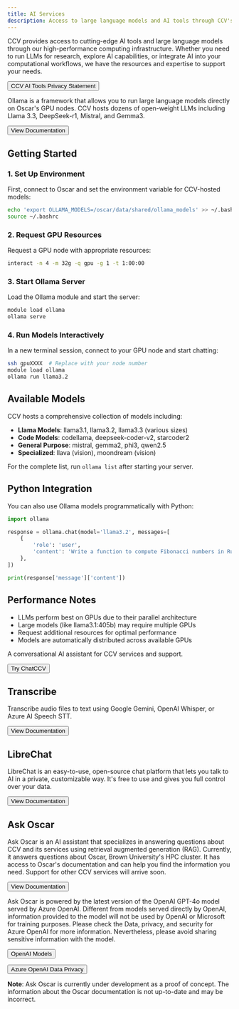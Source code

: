 ```yaml
---
title: AI Services
description: Access to large language models and AI tools through CCV's computing infrastructure.
---
```


<ContentSection title="Overview" >

CCV provides access to cutting-edge AI tools and large language models through our high-performance computing infrastructure. Whether you need to run LLMs for research, explore AI capabilities, or integrate AI into your computational workflows, we have the resources and expertise to support your needs.

<Button href="https://docs.ccv.brown.edu/ai-tools/privacy-statement">
  CCV AI Tools Privacy Statement
</Button>

</ContentSection>

<ContentSection title="Ollama - Large Language Models">

Ollama is a framework that allows you to run large language models directly on Oscar's GPU nodes. CCV hosts dozens of open-weight LLMs including Llama 3.3, DeepSeek-r1, Mistral, and Gemma3.

<Button href="https://docs.ccv.brown.edu/oscar/large-language-models/ollama">
  View Documentation
</Button>

## Getting Started

### 1. Set Up Environment

First, connect to Oscar and set the environment variable for CCV-hosted models:

```bash
echo 'export OLLAMA_MODELS=/oscar/data/shared/ollama_models' >> ~/.bashrc
source ~/.bashrc
```

### 2. Request GPU Resources

Request a GPU node with appropriate resources:

```bash
interact -n 4 -m 32g -q gpu -g 1 -t 1:00:00
```

### 3. Start Ollama Server

Load the Ollama module and start the server:

```bash
module load ollama
ollama serve
```

### 4. Run Models Interactively

In a new terminal session, connect to your GPU node and start chatting:

```bash
ssh gpuXXXX  # Replace with your node number
module load ollama
ollama run llama3.2
```

## Available Models

CCV hosts a comprehensive collection of models including:

- **Llama Models**: llama3.1, llama3.2, llama3.3 (various sizes)
- **Code Models**: codellama, deepseek-coder-v2, starcoder2
- **General Purpose**: mistral, gemma2, phi3, qwen2.5
- **Specialized**: llava (vision), moondream (vision)

For the complete list, run `ollama list` after starting your server.

## Python Integration

You can also use Ollama models programmatically with Python:

```python
import ollama

response = ollama.chat(model='llama3.2', messages=[
    {
        'role': 'user',
        'content': 'Write a function to compute Fibonacci numbers in Rust?',
    },
])

print(response['message']['content'])
```

## Performance Notes

- LLMs perform best on GPUs due to their parallel architecture
- Large models (like llama3.1:405b) may require multiple GPUs
- Request additional resources for optimal performance
- Models are automatically distributed across available GPUs

</ContentSection>

<ContentSection title="ChatCCV">

A conversational AI assistant for CCV services and support.

<Button href="https://ai.ccv.brown.edu/">Try ChatCCV</Button>

## Transcribe

Transcribe audio files to text using Google Gemini, OpenAI Whisper, or Azure AI Speech STT.

<Button href="https://docs.ccv.brown.edu/ai-tools/transcribe">
  View Documentation
</Button>

## LibreChat

LibreChat is an easy-to-use, open-source chat platform that lets you talk to AI in a private, customizable way. It's free to use and gives you full control over your data.

<Button href="https://docs.ccv.brown.edu/ai-tools/services/librechat">
  View Documentation
</Button>

## Ask Oscar

Ask Oscar is an AI assistant that specializes in answering questions about CCV and its services using retrieval augmented generation (RAG). Currently, it answers questions about Oscar, Brown University's HPC cluster. It has access to Oscar's documentation and can help you find the information you need. Support for other CCV services will arrive soon.

<Button href="https://docs.ccv.brown.edu/ai-tools/services/ask-oscar">
  View Documentation
</Button>

Ask Oscar is powered by the latest version of the OpenAI GPT-4o model served by Azure OpenAI. Different from models served directly by OpenAI, information provided to the model will not be used by OpenAI or Microsoft for training purposes. Please check the Data, privacy, and security for Azure OpenAI for more information. Nevertheless, please avoid sharing sensitive information with the model.

<Button href="https://platform.openai.com/docs/models">OpenAI Models</Button>

<Button href="https://learn.microsoft.com/en-us/azure/ai-foundry/responsible-ai/openai/data-privacy?tabs=azure-portal">
  Azure OpenAI Data Privacy
</Button>

**Note**: Ask Oscar is currently under development as a proof of concept. The information about the Oscar documentation is not up-to-date and may be incorrect.

</ContentSection>
